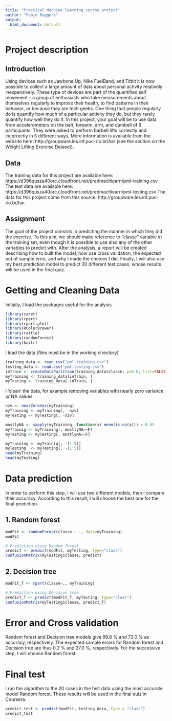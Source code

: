 ```yaml
---
title: "Practical Machine learning course project"
author: "Fabio Ruggeri"
output:
  html_document: default
---
```


# Project description
## Introduction
Using devices such as Jawbone Up, Nike FuelBand, and Fitbit it is now possible to collect a large amount of data about personal activity relatively inexpensively. These type of devices are part of the quantified self movement – a group of enthusiasts who take measurements about themselves regularly to improve their health, to find patterns in their behavior, or because they are tech geeks. One thing that people regularly do is quantify how much of a particular activity they do, but they rarely quantify how well they do it. In this project, your goal will be to use data from accelerometers on the belt, forearm, arm, and dumbell of 6 participants. They were asked to perform barbell lifts correctly and incorrectly in 5 different ways. More information is available from the website here: http://groupware.les.inf.puc-rio.br/har (see the section on the Weight Lifting Exercise Dataset).

## Data
The training data for this project are available here: https://d396qusza40orc.cloudfront.net/predmachlearn/pml-training.csv
The test data are available here: https://d396qusza40orc.cloudfront.net/predmachlearn/pml-testing.csv
The data for this project come from this source: http://groupware.les.inf.puc-rio.br/har. 

## Assignment
The goal of the project consists in predicting the manner in which they did the exercise. To this aim, we should make reference to "classe" variable in the training set, even though it is possible to use also any of the other variables to predict with. After the analysis, a report will be created describing how to built the model, how use cross validation, the expected out of sample error, and why I made the choices I did. Finally, I will also use my best prediction model to predict 20 different test cases, whose results will be used in the final quiz.

# Getting and Cleaning Data
Initially, I load the packages useful for the analysis
```r
library(caret)
library(rpart)
library(rpart.plot)
library(RColorBrewer)
library(rattle)
library(randomForest)
library(knitr)
```

I load the data (files must be in the working directory)
```r
training_data <- read.csv("pml-training.csv")
testing_data <- read.csv("pml-testing.csv")
inTrain <- createDataPartition(training_data$classe, p=0.6, list=FALSE)
myTraining <- training_data[inTrain, ]
myTesting <- training_data[-inTrain, ]
```

I 'clean' the data, for example removing variables with nearly zero variance or NA values
```r
nzv <- nearZeroVar(myTraining)
myTraining <- myTraining[, -nzv]
myTesting <- myTesting[, -nzv]

mostlyNA <- sapply(myTraining, function(x) mean(is.na(x))) > 0.95
myTrainig <- myTraining[, mostlyNA==F]
myTesting <- myTesting[, mostlyNA==F]

myTraining <- myTrainig[, -(1:5)]
myTesting  <- myTesting[, -(1:5)]
head(myTraining)
head(myTesting)
```

# Data prediction
In order to perform this step, I will use two different models, then I compare their accuracy. According to this result, I will choose the best one for the final prediction.

## 1. Random forest
```r
modFit <- randomForest(classe ~ ., data=myTraining)
modFit

# Prediction using Random forest
predict <- predict(modFit, myTesting, type="class")
confusionMatrix(myTesting$classe, predict)
```

## 2. Decision tree
```r
modFit_T <- rpart(classe~., myTraining)

# Prediction using Decision tree
predict_T <- predict(modFit_T, myTesting, type="class")
confusionMatrix(myTesting$classe, predict_T)
```

# Error and Cross validation
Random forest and Decision tree models give 99.8 % and 73.0 % as accuracy, respectively.
The expected sample errors for Random forest and Decision tree are thus 0.2 % and 27.0 %, respectively.
For the successive step, I will choose Random forest.

# Final test
I run the algorithm to the 20 cases in the test data using the most accurate model Random forest. These results will be used in the final quiz in Coursera.
```r
predict_test <- predict(modFit, testing_data, type = "class")
predict_test
```